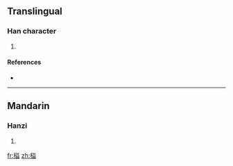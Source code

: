 ==Translingual==

===Han character===
{{Han char|rn=75|rad=木|as=10|sn=14|four=|canj=木廿金廿 (DTCT)}}

# {{defn|Han|sort=木10}}

====References====
* {{Han ref|kx=0542.220|dkj=15220|dj=0930.290|hdz=21266.020|uh=698F|ud=27023}}

----

==Mandarin==

===Hanzi===
{{cmn-hanzi|pin=[[yì]] ([[yi4]])|wg=i<sup>4</sup>}}

# {{defn|Mandarin|sort=木10}}

[[fr:榏]]
[[zh:榏]]